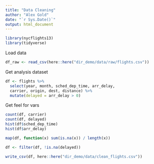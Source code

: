 ```yaml
---
title: "Data Cleaning"
author: "Alex Gold"
date: "`r Sys.Date()`"
output: html_document
---
```


```r
library(nycflights13)
library(tidyverse)
```

Load data
```r
df_raw <- read_csv(here::here("dir_demo/data/raw/flights.csv"))
```

Get analysis dataset
```r
df <- flights %>%
  select(year, month, sched_dep_time, arr_delay,
  carrier, origin, dest, distance) %>%
  mutate(delayed = arr_delay > 0)
```

Get feel for vars
```r
count(df, carrier)
count(df, delayed)
hist(df$sched_dep_time)
hist(df$arr_delay)
```

```r
map(df, function(x) sum(is.na(x)) / length(x))
```

```r
df <- filter(df, !is.na(delayed))
```

```r
write_csv(df, here::here("dir_demo/data/clean_flights.csv"))
```

